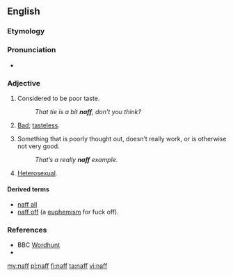 {{also|Naff}}
==English==

===Etymology===
{{unk.}}

===Pronunciation===
* {{rhymes|æf}}

===Adjective===
{{en-adj|er}}

# {{British|_|slang}} Considered to be poor taste.
#: ''That tie is a bit '''naff''', don’t you think?''
# {{context|Polari}} [[bad|Bad]]; [[tasteless]].
# {{British|_|slang}} Something that is poorly thought out, doesn’t really work, or is otherwise not very good.
#: ''That’s a really '''naff''' example.''
# {{context|Polari}} [[heterosexual|Heterosexual]].

====Derived terms====
* [[naff all]]
* [[naff off]] (a [[euphemism]] for fuck off).

===References===
* BBC [[w:Wordhunt|Wordhunt]]
* {{R:OneLook}}

[[my:naff]]
[[pl:naff]]
[[fi:naff]]
[[ta:naff]]
[[vi:naff]]